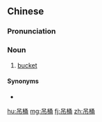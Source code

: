 ==Chinese==
{{zh-forms}}

===Pronunciation===
{{zh-pron
|m=diàotǒng
|cat=n
}}

===Noun===
{{zh-noun}}

# [[bucket]]

====Synonyms====
* {{zh-l|水桶}}

[[hu:吊桶]]
[[mg:吊桶]]
[[fj:吊桶]]
[[zh:吊桶]]